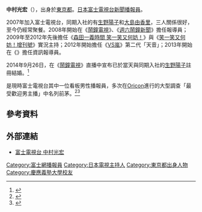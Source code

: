 {{藝人
| 姓名 = 中村光宏
| 類型 = 節目主持
| 圖片     =
| 圖片尺寸 =
| 圖片簡介 =
| 原名 = 
| 羅馬拼音 = Nakamura Mitsuhiro
| 暱稱 = {{lang|ja|みっちゃん<br />みつくん<br />ミトゥー}}
| 國籍 = {{JPN}}
| 出生日期 = {{birth date and age|1984|8|28}}
| 出生地點 = {{JPN}}[[東京都|東京都]]
| 職業     = [[富士電視台|富士電視台]][[播報員|播報員]]
| 語言     = [[日語|日語]]
| 配偶     = {{marriage|[[生野陽子|生野陽子]]|September 26, 2014}}
| 教育程度 = [[慶應義塾大學|慶應義塾大學]]法學部畢業
| 活躍年代 = 2007年至今
| 經紀公司 = 
| 網站     = [http://www.fujitv.co.jp/ana/nakamura_m/index.html 官方網頁]
}}
'''中村光宏'''（{{bd|1984年|8月28日|||catIdx=Nakamura Mitsuhiro}}），出身於[[東京都|東京都]]。[[日本|日本]][[富士電視台|富士電視台]][[新聞|新聞]][[播報員|播報員]]。

2007年加入富士電視台，同期入社的有[[生野陽子|生野陽子]]和[[大島由香里|大島由香里]]，三人關係很好，至今仍經常聚餐。2008年開始在《[[鬧鐘電視|鬧鐘電視]]》、《[[週六鬧鐘新聞|週六鬧鐘新聞]]》擔任報導員；2009年至2012年先後擔任《[[森田一義時間_笑一笑又何妨！|森田一義時間 笑一笑又何妨！]]》與《[[笑一笑又何妨！增刊號|笑一笑又何妨！增刊號]]》實況主持；2012年開始擔任《[[VS嵐|VS嵐]]》第二代「天音」；2013年開始在《{{lang|ja|[[アゲるテレビ|アゲるテレビ]]}}》擔任資訊報導員。

2014年9月26日，在《[[鬧鐘電視|鬧鐘電視]]》直播中宣布已於當天與同期入社的[[生野陽子|生野陽子]]註冊結婚。<ref>{{Cite web |url=http://sankei.jp.msn.com/entertainments/news/140926/ent14092610060014-n1.htm |script-title=ja:フジ・ショーパン「めざまし婚」　番組で入籍報告 |accessdate=2014-09-26 |archive-date=2014-09-26 |archive-url=https://web.archive.org/web/20140926092118/http://sankei.jp.msn.com/entertainments/news/140926/ent14092610060014-n1.htm |dead-url=yes }}</ref>

是現時富士電視台其中一位看板男性播報員，多次在[[Oricon|Oricon]]進行的大型調查「最受歡迎男主播」中名列前茅。<ref>{{Cite web |url=http://career.oricon.co.jp/news/71445/full/ |script-title=ja:『第5回 好きな男性アナウンサーランキング』安住紳一郎アナが5連覇で殿堂入り!! |accessdate=2013-03-26 |archive-date=2013-04-09 |archive-url=https://web.archive.org/web/20130409111819/http://career.oricon.co.jp/news/71445/full |dead-url=no }}</ref><ref>{{Cite web |url=http://www.oricon.co.jp/entertainment/special/page/331/ |script-title=ja:第8回 好きな男性アナウンサーランキング『桝太一アナが初首位！気鋭の若手アナが台頭した今年のTOP10は!?』 |accessdate=2013-03-26 |archive-date=2013-04-02 |archive-url=https://web.archive.org/web/20130402230658/http://www.oricon.co.jp/entertainment/special/page/331/ |dead-url=no }}</ref>

== 參考資料 ==
{{Reflist}}

== 外部連結 ==   
* [http://www.fujitv.co.jp/ana/nakamura_m/index.html 富士電視台 中村光宏]{{Wayback|url=http://www.fujitv.co.jp/ana/nakamura_m/index.html |date=20130405042850 }}

{{富士電視台主播}}

{{DEFAULTSORT:Nakamura Mitsuhiro}}
[[Category:富士網播報員|Category:富士網播報員]]
[[Category:日本電視主持人|Category:日本電視主持人]]
[[Category:東京都出身人物|Category:東京都出身人物]]
[[Category:慶應義塾大學校友|Category:慶應義塾大學校友]]